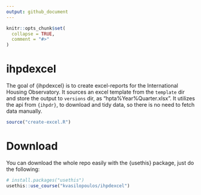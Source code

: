 ```yaml
---
output: github_document
---
```


<!-- README.md is generated from README.Rmd. Please edit that file -->

```r
knitr::opts_chunk$set(
  collapse = TRUE,
  comment = "#>"
)
```
# ihpdexcel

<!-- badges: start -->
<!-- badges: end -->

The goal of {ihpdexcel} is to create excel-reports for the International Housing 
Observatory.  It sources an excel template from the `template` dir and store the output 
to `versions` dir, as  "hpta%Year%Quarter.xlsx". It  utilizes the api from `{ihpdr}`, 
to download and tidy data, so there is no need to fetch data manually.

```r
source("create-excel.R")
```

# Download

You can download the whole repo easily with the {usethis} package, just do the following:

```r
# install.packages("usethis")
usethis::use_course("kvasilopoulos/ihpdexcel")
```

